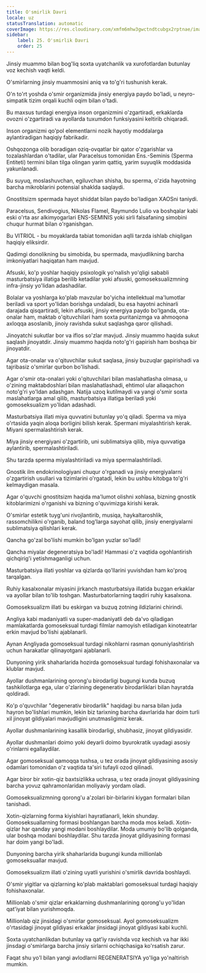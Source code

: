```yaml
---
title: O'smirlik Davri
locale: uz
statusTranslation: automatic
coverImage: https://res.cloudinary.com/xmfm6mhw3gwctndtcubgx2rptnae/image/upload/v1740337243/small_cover_educacion_fundamental_a051170f1c.webp
sidebar:
    label: 25. O'smirlik Davri
    order: 25
---
```

Jinsiy muammo bilan bog'liq soxta uyatchanlik va xurofotlardan butunlay voz kechish vaqti keldi.

O'smirlarning jinsiy muammosini aniq va to'g'ri tushunish kerak.

O'n to'rt yoshda o'smir organizmida jinsiy energiya paydo bo'ladi, u neyro-simpatik tizim orqali kuchli oqim bilan o'tadi.

Bu maxsus turdagi energiya inson organizmini o'zgartiradi, erkaklarda ovozni o'zgartiradi va ayollarda tuxumdon funksiyasini keltirib chiqaradi.

Inson organizmi qo'pol elementlarni nozik hayotiy moddalarga aylantiradigan haqiqiy fabrikadir.

Oshqozonga olib boradigan oziq-ovqatlar bir qator o'zgarishlar va tozalashlardan o'tadilar, ular Paracelsus tomonidan Ens.-Seminis (Sperma Entiteti) termini bilan tilga olingan yarim qattiq, yarim suyuqlik moddasida yakunlanadi.

Bu suyuq, moslashuvchan, egiluvchan shisha, bu sperma, o'zida hayotning barcha mikroblarini potensial shaklda saqlaydi.

Gnostitsizm spermada hayot shiddat bilan paydo bo'ladigan XAOSni taniydi.

Paracelsus, Sendivogius, Nikolas Flamel, Raymundo Lulio va boshqalar kabi eski o'rta asr alkimyogarlari ENS-SEMINIS yoki sirli falsafaning simobini chuqur hurmat bilan o'rganishgan.

Bu VITRIOL - bu moyaklarda tabiat tomonidan aqlli tarzda ishlab chiqilgan haqiqiy eliksirdir.

Qadimgi donolikning bu simobida, bu spermada, mavjudlikning barcha imkoniyatlari haqiqatan ham mavjud.

Afsuski, ko'p yoshlar haqiqiy psixologik yo'nalish yo'qligi sababli masturbatsiya illatiga berilib ketadilar yoki afsuski, gomoseksualizmning infra-jinsiy yo'lidan adashadilar.

Bolalar va yoshlarga ko'plab mavzular bo'yicha intellektual ma'lumotlar beriladi va sport yo'lidan borishga undaladi, bu esa hayotni achinarli darajada qisqartiradi, lekin afsuski, jinsiy energiya paydo bo'lganda, ota-onalar ham, maktab o'qituvchilari ham soxta puritanizmga va ahmoqona axloqqa asoslanib, jinoiy ravishda sukut saqlashga qaror qilishadi.

Jinoyatchi sukutlar bor va iflos so'zlar mavjud. Jinsiy muammo haqida sukut saqlash jinoyatdir. Jinsiy muammo haqida noto'g'ri gapirish ham boshqa bir jinoyatdir.

Agar ota-onalar va o'qituvchilar sukut saqlasa, jinsiy buzuqlar gapirishadi va tajribasiz o'smirlar qurbon bo'lishadi.

Agar o'smir ota-onalari yoki o'qituvchilari bilan maslahatlasha olmasa, u o'zining maktabdoshlari bilan maslahatlashadi, ehtimol ular allaqachon noto'g'ri yo'ldan adashgan. Natija uzoq kutilmaydi va yangi o'smir soxta maslahatlarga amal qilib, masturbatsiya illatiga beriladi yoki gomoseksualizm yo'lidan adashadi.

Masturbatsiya illati miya quvvatini butunlay yo'q qiladi. Sperma va miya o'rtasida yaqin aloqa borligini bilish kerak. Spermani miyalashtirish kerak. Miyani spermalashtirish kerak.

Miya jinsiy energiyani o'zgartirib, uni sublimatsiya qilib, miya quvvatiga aylantirib, spermalashtiriladi.

Shu tarzda sperma miyalashtiriladi va miya spermalashtiriladi.

Gnostik ilm endokrinologiyani chuqur o'rganadi va jinsiy energiyalarni o'zgartirish usullari va tizimlarini o'rgatadi, lekin bu ushbu kitobga to'g'ri kelmaydigan masala.

Agar o'quvchi gnostitsizm haqida ma'lumot olishni xohlasa, bizning gnostik kitoblarimizni o'rganishi va bizning o'quvimizga kirishi kerak.

O'smirlar estetik tuyg'uni rivojlantirib, musiqa, haykaltaroshlik, rassomchilikni o'rganib, baland tog'larga sayohat qilib, jinsiy energiyalarni sublimatsiya qilishlari kerak.

Qancha go'zal bo'lishi mumkin bo'lgan yuzlar so'ladi!

Qancha miyalar degeneratsiya bo'ladi! Hammasi o'z vaqtida ogohlantirish qichqirig'i yetishmaganligi uchun.

Masturbatsiya illati yoshlar va qizlarda qo'llarini yuvishdan ham ko'proq tarqalgan.

Ruhiy kasalxonalar miyasini jirkanch masturbatsiya illatida buzgan erkaklar va ayollar bilan to'lib toshgan. Masturbatorlarning taqdiri ruhiy kasalxona.

Gomoseksualizm illati bu eskirgan va buzuq zotning ildizlarini chirindi.

Angliya kabi madaniyatli va super-madaniyatli deb da'vo qiladigan mamlakatlarda gomoseksual turdagi filmlar namoyish etiladigan kinoteatrlar erkin mavjud bo'lishi ajablanarli.

Aynan Angliyada gomoseksual turdagi nikohlarni rasman qonuniylashtirish uchun harakatlar qilinayotgani ajablanarli.

Dunyoning yirik shaharlarida hozirda gomoseksual turdagi fohishaxonalar va klublar mavjud.

Ayollar dushmanlarining qorong'u birodarligi bugungi kunda buzuq tashkilotlarga ega, ular o'zlarining degenerativ birodarliklari bilan hayratda qoldiradi.

Ko'p o'quvchilar "degenerativ birodarlik" haqidagi bu narsa bilan juda hayron bo'lishlari mumkin, lekin biz tarixning barcha davrlarida har doim turli xil jinoyat gildiyalari mavjudligini unutmasligimiz kerak.

Ayollar dushmanlarining kasallik birodarligi, shubhasiz, jinoyat gildiyasidir.

Ayollar dushmanlari doimo yoki deyarli doimo byurokratik uyadagi asosiy o'rinlarni egallaydilar.

Agar gomoseksual qamoqqa tushsa, u tez orada jinoyat gildiyasining asosiy odamlari tomonidan o'z vaqtida ta'siri tufayli ozod qilinadi.

Agar biror bir xotin-qiz baxtsizlikka uchrasa, u tez orada jinoyat gildiyasining barcha yovuz qahramonlaridan moliyaviy yordam oladi.

Gomoseksualizmning qorong'u a'zolari bir-birlarini kiygan formalari bilan tanishadi.

Xotin-qizlarning forma kiyishlari hayratlanarli, lekin shunday. Gomoseksuallarning formasi boshlangan barcha moda mos keladi. Xotin-qizlar har qanday yangi modani boshlaydilar. Moda umumiy bo'lib qolganda, ular boshqa modani boshlaydilar. Shu tarzda jinoyat gildiyasining formasi har doim yangi bo'ladi.

Dunyoning barcha yirik shaharlarida bugungi kunda millionlab gomoseksuallar mavjud.

Gomoseksualizm illati o'zining uyatli yurishini o'smirlik davrida boshlaydi.

O'smir yigitlar va qizlarning ko'plab maktablari gomoseksual turdagi haqiqiy fohishaxonalar.

Millionlab o'smir qizlar erkaklarning dushmanlarining qorong'u yo'lidan qat'iyat bilan yurishmoqda.

Millionlab qiz jinsidagi o'smirlar gomoseksual. Ayol gomoseksualizm o'rtasidagi jinoyat gildiyasi erkaklar jinsidagi jinoyat gildiyasi kabi kuchli.

Soxta uyatchanlikdan butunlay va qat'iy ravishda voz kechish va har ikki jinsdagi o'smirlarga barcha jinsiy sirlarni ochiqchasiga ko'rsatish zarur.

Faqat shu yo'l bilan yangi avlodlarni REGENERATSIYA yo'liga yo'naltirish mumkin.

